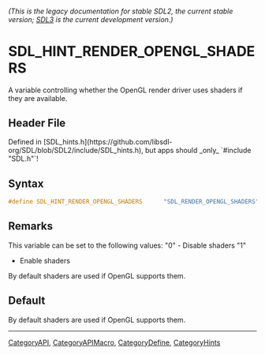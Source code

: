 ====== (This is the legacy documentation for stable SDL2, the current stable version; [https://wiki.libsdl.org/SDL3/ SDL3] is the current development version.) ======
= SDL_HINT_RENDER_OPENGL_SHADERS =

A variable controlling whether the OpenGL render driver uses shaders if they are available.

== Header File ==

Defined in [SDL_hints.h](https://github.com/libsdl-org/SDL/blob/SDL2/include/SDL_hints.h), but apps should _only_ `#include "SDL.h"`!

== Syntax ==

<syntaxhighlight lang='c'>
#define SDL_HINT_RENDER_OPENGL_SHADERS      "SDL_RENDER_OPENGL_SHADERS"</syntaxhighlight>

== Remarks ==

This variable can be set to the following values: "0" - Disable shaders "1"
* Enable shaders

By default shaders are used if OpenGL supports them.

== Default ==

By default shaders are used if OpenGL supports them.

----
[[CategoryAPI]], [[CategoryAPIMacro]], [[CategoryDefine]], [[CategoryHints]]



